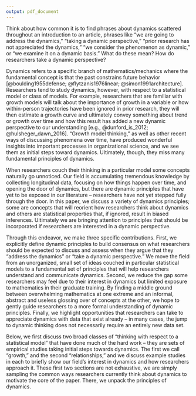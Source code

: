```yaml
---
output: pdf_document
---
```


Think about how common it is to find phrases about dynamics scattered throughout an introduction to an article, phrases like "we are going to address the dynamics," "taking a dynamic perspective," "prior research has not appreciated the dynamics," "we consider the phenomenon as dynamic," or "we examine it on a dynamic basis." What do these mean? How do researchers take a dynamic perspective?

Dynamics refers to a specific branch of mathematics/mechanics where the fundamental concept is that the past constrains future behavior  [@boulding1955defense; @flytzanis1976linear; @simon1991architecture]. Researchers tend to study dynamics, however, with respect to a statistical model or class of models. For example, researchers that are familiar with growth models will talk about the importance of growth in a variable or how within-person trajectories have been ignored in prior research, they will then estimate a growth curve and ultimately convey something about trend or growth over time and how this result has added a new dynamic perspective to our understanding [e.g., @dunford_is_2012; @hulsheger_dawn_2016]. "Growth model thinking," as well as other recent ways of discussing phenomena over time, have produced wonderful insights into important processes in organizational science, and we see them as initial steps toward dynamics. Ultimately, though, they miss many fundamental principles of dynamics. 

When researchers couch their thinking in a particular model some concepts naturally go unnoticed. Our field is accumulating tremendous knowledge by collecting longitudinal data, focusing on how things happen over time, and opening the door of dynamics, but there are dynamic principles that have yet to be exposed in our literature -- researchers have not yet stepped fully through the door. In this paper, we discuss a variety of dynamics principles; some are concepts that will reorient how researchers think about dynamics and others are statistical properties that, if ignored, result in biased inferences. Ultimately we are bringing attention to principles that should be incorporated if researchers are interested in a dynamic perspective.

Through this endeavor, we make three specific contributions. First, we explicitly define dynamic principles to build consensus on what researchers should be expected to discuss and assess when they argue that they "address the dynamics" or "take a dynamic perspective." We move the field from an unorganized, small set of ideas couched in particular statistical models to a fundamental set of principles that will help researchers understand and communicate dynamics. Second, we reduce the gap some researchers may feel due to their interest in dynamics but limited exposure to mathematics in their graduate training. By finding a middle ground between overwhelming mathematics at one extreme and an informal, abstract and useless glossing over of concepts at the other, we hope to gently guide researchers to a more formal understanding of dynamic principles. Finally, we highlight opportunities that researchers can take to appreciate dynamics with data that exist already -- in many cases, the jump to dynamic thinking does not necessarily require an entirely new data set.

Below, we first discuss two broad classes of "thinking with respect to a statistical model" that have done much of the hard work -- they are sets of empirical studies taking initial steps towards dynamics. The first we call "growth," and the second "relationships," and we discuss example studies in each to briefly show our field's interest in dynamics and how researchers approach it. These first two sections are not exhaustive, we are simply sampling the common ways researchers currently think about dynamics to motivate the core of the paper. There, we unpack the principles of dynamics. 
